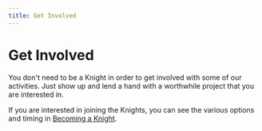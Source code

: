 ```yaml
---
title: Get Involved
---
```


# Get Involved

You don't need to be a Knight in order to get involved with some of our activities. Just show up and lend a hand with a worthwhile project that you are interested in.

If you are interested in joining the Knights, you can see the various options and timing in [Becoming a Knight](/Membership/BecomingAKnight).
